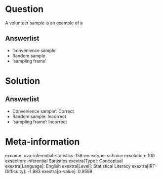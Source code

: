 Question
========

A volunteer sample is an example of a

Answerlist
----------

* 'convenience sample'
* Random sample
* 'sampling frame'

Solution
========

Answerlist
----------

* Convenience sample': Correct
* Random sample: Incorrect
* 'sampling frame': Incorrect

Meta-information
================
exname: uva-inferential-statistics-158-en
extype: schoice
exsolution: 100
exsection: Inferential Statistics
exextra[Type]: Conceptual
exextra[Language]: English
exextra[Level]: Statistical Literacy
exextra[IRT-Difficulty]: -1.983
exextra[p-value]: 0.9598
